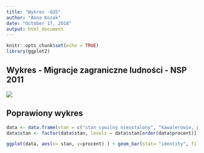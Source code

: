 ```yaml
---
title: "Wykres -GUS"
author: "Anna Kozak"
date: "October 17, 2018"
output: html_document
---
```


```r
knitr::opts_chunk$set(echo = TRUE)
library(ggplot2)
```

## Wykres - Migracje zagraniczne ludności - NSP 2011 

![](wykres.png)


## Poprawiony wykres 

```r
data <- data.frame(stan = c("stan cywilny nieustalony", "kawalerowie, panny", "żonaci, zamężne", "wdowcy, wdowy", "rozwiedzeni"), procent = c(13, 34, 45, 1, 7))
data$stan <- factor(data$stan, levels = data$stan[order(data$procent)])

```

```r
ggplot(data, aes(x= stan, y=procent) ) + geom_bar(stat= "identity", fill = "gray23") + theme_gray() + ggtitle("Emigranci w wieku 15 lat i więcej przebywajacy za granicą czasowo \npowyżej 3 miesięcy według stanu cywilnego prawnego")
```

